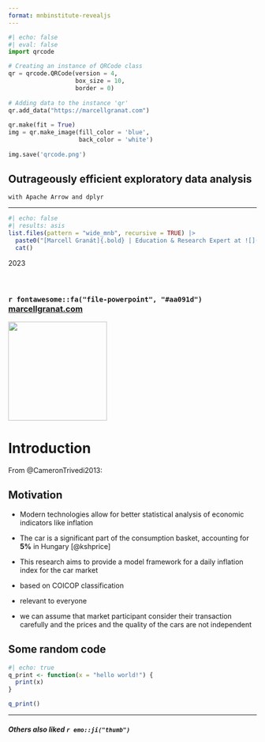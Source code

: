 ```yaml
---
format: mnbinstitute-revealjs
---
```


```python
#| echo: false
#| eval: false
import qrcode

# Creating an instance of QRCode class
qr = qrcode.QRCode(version = 4,
                   box_size = 10,
                   border = 0)
 
# Adding data to the instance 'qr'
qr.add_data("https://marcellgranat.com")
 
qr.make(fit = True)
img = qr.make_image(fill_color = 'blue',
                    back_color = 'white')
 
img.save('qrcode.png')
```

<h2>Outrageously efficient exploratory data analysis</h2>

`with Apache Arrow and dplyr`

<hr>

```r
#| echo: false
#| results: asis
list.files(pattern = "wide_mnb", recursive = TRUE) |> 
  paste0("[Marcell Granát]{.bold} | Education & Research Expert at ![](", `...` = _, '){width="300"}') |> 
  cat()
```

[2023]{.lb}

<br>

<h3>

`r fontawesome::fa("file-powerpoint", "#aa091d")`  [marcellgranat.com](https://marcellgranat.com)

![](qrcode.png){.absolute bottom="10" right="10" width="200"}

# Introduction

From @CameronTrivedi2013:

<link rel="stylesheet" href="poll/poll.css">

## Motivation

-   Modern technologies allow for better statistical analysis of economic indicators like inflation

-   The car is a significant part of the consumption basket, accounting for **5%** in Hungary [@kshprice]

-   This research aims to provide a model framework for a daily inflation index for the car market

::: notes
-   based on COICOP classification

-   relevant to everyone

-   we can assume that market participant consider their transaction carefully and the prices and the quality of the cars are not independent
:::

## Some random code

```r
#| echo: true
q_print <- function(x = "hello world!") {
  print(x)
}

q_print()
```

------------------------------------------------------------------------

<h5>Others also liked `r emo::ji("thumb")`</h5>
